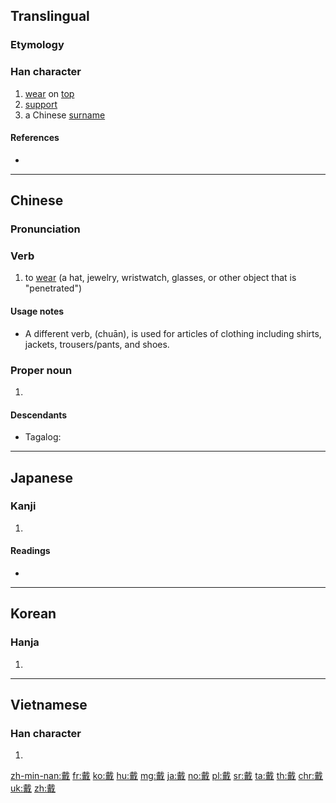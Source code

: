 ==Translingual==

===Etymology===
{{Han compound|異|𢦔|c1=s|c2=p|ls=psc}}

===Han character===
{{Han char|rn=62|rad=戈|as=14|sn=18|four=43850|canj=JIWTC|ids=⿹𢦏異}}

# [[wear]] on [[top]]
# [[support]]
# a Chinese [[surname]]

====References====
* {{Han ref|kx=0414.250|dkj=11685|dj=0758.170|hdz=21413.090|uh=6234|ud=25140|bh=C0B9|bd=49337}}

----

==Chinese==
{{zh-forms}}

===Pronunciation===
{{zh-pron
|m=dài
|ma=zh-dài.ogg
|c=daai3
|h=pfs=tai
|md=
|mn=tì/tè/tài |mn_note = tì/tè - vernacular; tài - literary
|w=
|mc=y
|oc=y
|cat=v
}}

===Verb===
{{zh-verb}}

# to [[wear]] (a hat, jewelry, wristwatch, glasses, or other object that is "penetrated")

====Usage notes====
* A different verb, {{zh-l|穿}} (chuān), is used for articles of clothing including shirts, jackets, trousers/pants, and shoes.

===Proper noun===
{{zh-proper noun}}

# {{surname|lang=zh}}

====Descendants====
* {{qualifier|Hokkien dialect}} Tagalog: {{l|tl|Ty}}

----

==Japanese==

===Kanji===
{{ja-kanji|grade=c|rs=戈14}}

# {{defn|lang=ja|sort=戈14}}

====Readings====
* {{ja-readings|goon=[[たい]] (tai)|kanon=[[たい]] (tai)|kun=[[いただく]] (itadaku)}}

----

==Korean==

===Hanja===
{{ko-hanja|hangeul=대|eumhun=|rv=dae|mr=tae|y=tay}}

# {{defn|lang=ko|sort=戈14}}

----

==Vietnamese==

===Han character===
{{vi-hantu|[[dải]], [[đái]], [[trải]]|rs=戈14}}

# {{defn|lang=vi|sort=戈14}}

[[zh-min-nan:戴]]
[[fr:戴]]
[[ko:戴]]
[[hu:戴]]
[[mg:戴]]
[[ja:戴]]
[[no:戴]]
[[pl:戴]]
[[sr:戴]]
[[ta:戴]]
[[th:戴]]
[[chr:戴]]
[[uk:戴]]
[[zh:戴]]